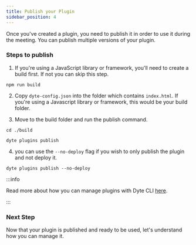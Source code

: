 ```yaml
---
title: Publish your Plugin
sidebar_position: 4
---
```


Once you've created a plugin, you need to publish it in order to use it during
the meeting. You can publish multiple versions of your plugin.

### Steps to publish

1. If you're using a JavaScript library or framework, you'll need to create a
   build first. If not you can skip this step.

```
npm run build
```

2. Copy `dyte-config.json` into the folder which contains `index.html`. If
   you're using a Javascript library or framework, this would be your build
   folder.

3. Move to the build folder and run the publish command.

```shell
cd ./build
```

```shell
dyte plugins publish
```

4.  you can use the `--no-deploy` flag if you wish to only publish the plugin
    and not deploy it.

```shell
dyte plugins publish --no-deploy
```

:::info

Read more about how you can manage plugins with Dyte CLI
[here](https://docs.dyte.io/cli/plugins#publishing-a-plugin).

:::

### Next Step

Now that your plugin is published and ready to be used, let's understand how you
can manage it.

